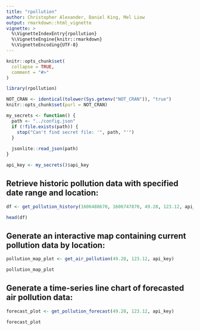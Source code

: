 ```yaml
---
title: "rpollution"
author: Christopher Alexander, Daniel King, Mel Liow
output: rmarkdown::html_vignette
vignette: >
  %\VignetteIndexEntry{rpollution}
  %\VignetteEngine{knitr::rmarkdown}
  %\VignetteEncoding{UTF-8}
---
```


```r
knitr::opts_chunk$set(
  collapse = TRUE,
  comment = "#>"
)
```

```r
library(rpollution)

```

```r
NOT_CRAN <- identical(tolower(Sys.getenv("NOT_CRAN")), "true")
knitr::opts_chunk$set(purl = NOT_CRAN)

my_secrets <- function() {
  path <- "../config.json"
  if (!file.exists(path)) {
    stop("Can't find secret file: '", path, "'")
  }
  
  jsonlite::read_json(path)
}

api_key <- my_secrets()$api_key

```

## Retrieve historic pollution data with specified date range and location:

```r
df <- get_pollution_history(1606488670, 1606747870, 49.28, 123.12, api_key)
```

```r
head(df)
```

## Generate an interactive map containing current pollution data by location:

```r
pollution_map_plot <- get_air_pollution(49.28, 123.12, api_key)

```

```r
pollution_map_plot
```



## Generate a time-series line chart of forecasted air pollution data:

```r
forecast_plot <- get_pollution_forecast(49.28, 123.12, api_key)
```

```r
forecast_plot
```


